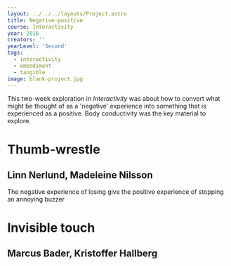 ---
layout: ../../../layouts/Project.astro
title: Negative-positive
course: Interactivity
year: 2016
creators: ''
yearLevel: 'Second'
tags:
  - interactivity
  - embodiment
  - tangible
image: blank-project.jpg
---


This two-week exploration in _Interactivity_ was about how to convert what might be thought of as a 'negative' experience into something that is experienced as a positive. Body conductivity was the key material to explore.

<div className="narrow section">

# Thumb-wrestle
## Linn Nerlund, Madeleine Nilsson

<MauVideo id="0_g1ol4fn5" />
The negative experience of losing give the positive experience of stopping an annoying buzzer

</div>

<div className="narrow section">

# Invisible touch
## Marcus Bader, Kristoffer Hallberg

<MauVideo id="0_2mob7ae1" />

</div>
